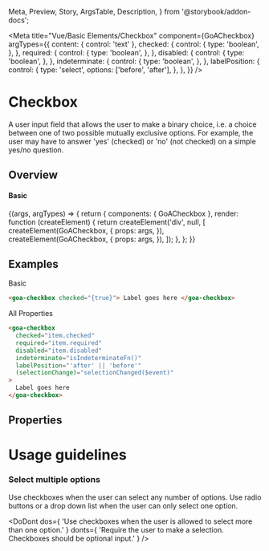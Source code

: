   Meta,
  Preview,
  Story,
  ArgsTable,
  Description,
} from '@storybook/addon-docs';


<Meta
  title="Vue/Basic Elements/Checkbox"
  component={GoACheckbox}
  argTypes={{
    content: { control: 'text' },
    checked: {
      control: {
        type: 'boolean',
      },
    },
    required: {
      control: {
        type: 'boolean',
      },
    },
    disabled: {
      control: {
        type: 'boolean',
      },
    },
    indeterminate: {
      control: {
        type: 'boolean',
      },
    },
    labelPosition: {
      control: {
        type: 'select',
        options: ['before', 'after'],
      },
    },
  }}
/>

# Checkbox

A user input field that allows the user to make a binary choice, i.e. a choice between one of two possible mutually exclusive options. For example, the user may have to answer 'yes' (checked) or 'no' (not checked) on a simple yes/no question.

## Overview

#### Basic

<Canvas>
  <Story
    name="Variants"
    args={{
      checked: false,
      required: false,
      disabled: false,
      indeterminate: false,
      labelPosition: 'after',
      content: 'Checkbox 1',
    }}
  >
    {(args, argTypes) => {
      return {
        components: { GoACheckbox },
        render: function (createElement) {
          return createElement('div', null, [
            createElement(GoACheckbox, {
              props: args,
            }),
            createElement(GoACheckbox, {
              props: args,
            }),
          ]);
        },
      };
    }}
  </Story>
</Canvas>

## Examples

Basic

```html
<goa-checkbox checked="{true}"> Label goes here </goa-checkbox>
```

All Properties

```html
<goa-checkbox
  checked="item.checked"
  required="item.required"
  disabled="item.disabled"
  indeterminate="isIndeterminateFn()"
  labelPosition="'after' || 'before'"
  (selectionChange)="selectionChanged($event)"
>
  Label goes here
</goa-checkbox>
```

## Properties

<Description of={GoACheckbox} />
<ArgsTable of={GoACheckbox} />

# Usage guidelines

### Select multiple options

Use checkboxes when the user can select any number of options. Use radio buttons or a drop down list when the user can only select one option.

<DoDont
  dos={
    'Use checkboxes when the user is allowed to select more than one option.'
  }
  donts={
    'Require the user to make a selection. Checkboxes should be optional input.'
  }
/>
